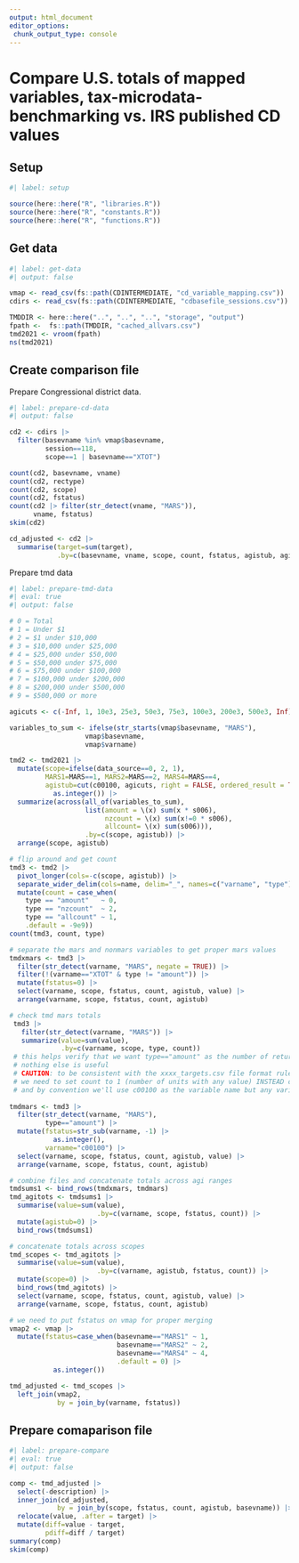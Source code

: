 ```yaml
---
output: html_document
editor_options: 
 chunk_output_type: console
---
```


# Compare U.S. totals of mapped variables, tax-microdata-benchmarking vs. IRS published CD values


## Setup 
```r
#| label: setup

source(here::here("R", "libraries.R"))
source(here::here("R", "constants.R"))
source(here::here("R", "functions.R"))

```

## Get data

```r
#| label: get-data
#| output: false

vmap <- read_csv(fs::path(CDINTERMEDIATE, "cd_variable_mapping.csv"))
cdirs <- read_csv(fs::path(CDINTERMEDIATE, "cdbasefile_sessions.csv"))

TMDDIR <- here::here("..", "..", "..", "storage", "output")
fpath <-  fs::path(TMDDIR, "cached_allvars.csv")
tmd2021 <- vroom(fpath)
ns(tmd2021)

```

## Create comparison file

Prepare Congressional district data.

```r
#| label: prepare-cd-data
#| output: false

cd2 <- cdirs |> 
  filter(basevname %in% vmap$basevname,
         session==118,
         scope==1 | basevname=="XTOT")

count(cd2, basevname, vname)
count(cd2, rectype)
count(cd2, scope)
count(cd2, fstatus)
count(cd2 |> filter(str_detect(vname, "MARS")), 
      vname, fstatus)
skim(cd2)

cd_adjusted <- cd2 |> 
  summarise(target=sum(target),
            .by=c(basevname, vname, scope, count, fstatus, agistub, agirange, description))

```

Prepare tmd data

```r
#| label: prepare-tmd-data
#| eval: true
#| output: false

# 0 = Total
# 1 = Under $1
# 2 = $1 under $10,000
# 3 = $10,000 under $25,000
# 4 = $25,000 under $50,000
# 5 = $50,000 under $75,000
# 6 = $75,000 under $100,000
# 7 = $100,000 under $200,000
# 8 = $200,000 under $500,000
# 9 = $500,000 or more

agicuts <- c(-Inf, 1, 10e3, 25e3, 50e3, 75e3, 100e3, 200e3, 500e3, Inf)

variables_to_sum <- ifelse(str_starts(vmap$basevname, "MARS"),
                   vmap$basevname,
                   vmap$varname)

tmd2 <- tmd2021 |> 
  mutate(scope=ifelse(data_source==0, 2, 1),
         MARS1=MARS==1, MARS2=MARS==2, MARS4=MARS==4,
         agistub=cut(c00100, agicuts, right = FALSE, ordered_result = TRUE) |> 
           as.integer()) |> 
  summarize(across(all_of(variables_to_sum),
                   list(amount = \(x) sum(x * s006),
                        nzcount = \(x) sum(x!=0 * s006),
                        allcount= \(x) sum(s006))),
                   .by=c(scope, agistub)) |> 
  arrange(scope, agistub)

# flip around and get count
tmd3 <- tmd2 |> 
  pivot_longer(cols=-c(scope, agistub)) |> 
  separate_wider_delim(cols=name, delim="_", names=c("varname", "type")) |> 
  mutate(count = case_when(
    type == "amount"   ~ 0,
    type == "nzcount"  ~ 2,
    type == "allcount" ~ 1,
    .default = -9e9))
count(tmd3, count, type)

# separate the mars and nonmars variables to get proper mars values
tmdxmars <- tmd3 |> 
  filter(str_detect(varname, "MARS", negate = TRUE)) |> 
  filter(!(varname=="XTOT" & type != "amount")) |> 
  mutate(fstatus=0) |> 
  select(varname, scope, fstatus, count, agistub, value) |> 
  arrange(varname, scope, fstatus, count, agistub)

# check tmd mars totals
 tmd3 |> 
   filter(str_detect(varname, "MARS")) |> 
   summarize(value=sum(value),
             .by=c(varname, scope, type, count))
 # this helps verify that we want type=="amount" as the number of returns
 # nothing else is useful
 # CAUTION: to be consistent with the xxxx_targets.csv file format rules
 # we need to set count to 1 (number of units with any value) INSTEAD of zero
 # and by convention we'll use c00100 as the variable name but any variable would be the same
 
tmdmars <- tmd3 |> 
  filter(str_detect(varname, "MARS"),
         type=="amount") |> 
  mutate(fstatus=str_sub(varname, -1) |> 
           as.integer(),
         varname="c00100") |> 
  select(varname, scope, fstatus, count, agistub, value) |> 
  arrange(varname, scope, fstatus, count, agistub)

# combine files and concatenate totals across agi ranges
tmdsums1 <- bind_rows(tmdxmars, tmdmars)
tmd_agitots <- tmdsums1 |> 
  summarise(value=sum(value), 
                      .by=c(varname, scope, fstatus, count)) |> 
  mutate(agistub=0) |> 
  bind_rows(tmdsums1)

# concatenate totals across scopes
tmd_scopes <- tmd_agitots |> 
  summarise(value=sum(value), 
                      .by=c(varname, agistub, fstatus, count)) |> 
  mutate(scope=0) |> 
  bind_rows(tmd_agitots) |> 
  select(varname, scope, fstatus, count, agistub, value) |> 
  arrange(varname, scope, fstatus, count, agistub)

# we need to put fstatus on vmap for proper merging
vmap2 <- vmap |> 
  mutate(fstatus=case_when(basevname=="MARS1" ~ 1,
                           basevname=="MARS2" ~ 2,
                           basevname=="MARS4" ~ 4,
                           .default = 0) |> 
           as.integer())

tmd_adjusted <- tmd_scopes |> 
  left_join(vmap2,
            by = join_by(varname, fstatus))

```


## Prepare comaparison file

```r
#| label: prepare-compare
#| eval: true
#| output: false

comp <- tmd_adjusted |> 
  select(-description) |> 
  inner_join(cd_adjusted,
            by = join_by(scope, fstatus, count, agistub, basevname)) |> 
  relocate(value, .after = target) |> 
  mutate(diff=value - target,
         pdiff=diff / target)
summary(comp)
skim(comp)


```

